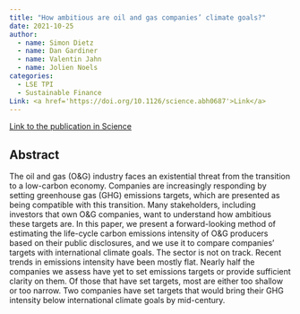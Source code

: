 ```yaml
---
title: "How ambitious are oil and gas companies’ climate goals?"
date: 2021-10-25
author:
  - name: Simon Dietz
  - name: Dan Gardiner
  - name: Valentin Jahn
  - name: Jolien Noels 
categories: 
  - LSE TPI
  - Sustainable Finance
Link: <a href='https://doi.org/10.1126/science.abh0687'>Link</a>
---
```


[Link to the publication in Science](https://doi.org/10.1126/science.abh0687)

## Abstract

The oil and gas (O&G) industry faces an existential threat from the transition to a low-carbon economy. Companies are increasingly responding by setting greenhouse gas (GHG) emissions targets, which are presented as being compatible with this transition. Many stakeholders, including investors that own O&G companies, want to understand how ambitious these targets are. In this paper, we present a forward-looking method of estimating the life-cycle carbon emissions intensity of O&G producers based on their public disclosures, and we use it to compare companies' targets with international climate goals. The sector is not on track. Recent trends in emissions intensity have been mostly flat. Nearly half the companies we assess have yet to set emissions targets or provide sufficient clarity on them. Of those that have set targets, most are either too shallow or too narrow. Two companies have set targets that would bring their GHG intensity below international climate goals by mid-century.
